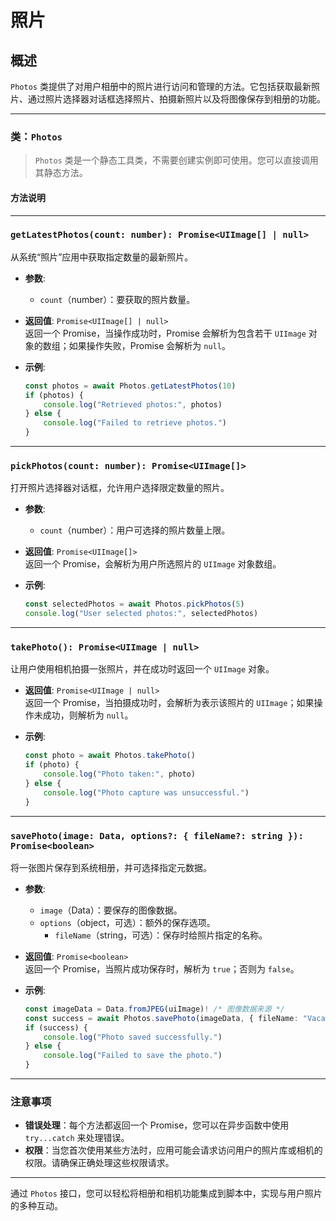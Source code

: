 # 照片 
        
## 概述

`Photos` 类提供了对用户相册中的照片进行访问和管理的方法。它包括获取最新照片、通过照片选择器对话框选择照片、拍摄新照片以及将图像保存到相册的功能。

---

### 类：`Photos`

> `Photos` 类是一个静态工具类，不需要创建实例即可使用。您可以直接调用其静态方法。

#### 方法说明

---

### `getLatestPhotos(count: number): Promise<UIImage[] | null>`

从系统“照片”应用中获取指定数量的最新照片。

- **参数**:
  - `count`（number）：要获取的照片数量。

- **返回值**: `Promise<UIImage[] | null>`  
  返回一个 Promise，当操作成功时，Promise 会解析为包含若干 `UIImage` 对象的数组；如果操作失败，Promise 会解析为 `null`。

- **示例**:
  ```typescript
  const photos = await Photos.getLatestPhotos(10)
  if (photos) {
      console.log("Retrieved photos:", photos)
  } else {
      console.log("Failed to retrieve photos.")
  }
  ```

---

### `pickPhotos(count: number): Promise<UIImage[]>`

打开照片选择器对话框，允许用户选择限定数量的照片。

- **参数**:
  - `count`（number）：用户可选择的照片数量上限。

- **返回值**: `Promise<UIImage[]>`  
  返回一个 Promise，会解析为用户所选照片的 `UIImage` 对象数组。

- **示例**:
  ```typescript
  const selectedPhotos = await Photos.pickPhotos(5)
  console.log("User selected photos:", selectedPhotos)
  ```

---

### `takePhoto(): Promise<UIImage | null>`

让用户使用相机拍摄一张照片，并在成功时返回一个 `UIImage` 对象。

- **返回值**: `Promise<UIImage | null>`  
  返回一个 Promise，当拍摄成功时，会解析为表示该照片的 `UIImage`；如果操作未成功，则解析为 `null`。

- **示例**:
  ```typescript
  const photo = await Photos.takePhoto()
  if (photo) {
      console.log("Photo taken:", photo)
  } else {
      console.log("Photo capture was unsuccessful.")
  }
  ```

---

### `savePhoto(image: Data, options?: { fileName?: string }): Promise<boolean>`

将一张图片保存到系统相册，并可选择指定元数据。

- **参数**:
  - `image`（Data）：要保存的图像数据。
  - `options`（object，可选）：额外的保存选项。
    - `fileName`（string，可选）：保存时给照片指定的名称。

- **返回值**: `Promise<boolean>`  
  返回一个 Promise，当照片成功保存时，解析为 `true`；否则为 `false`。

- **示例**:
  ```typescript
  const imageData = Data.fromJPEG(uiImage)! /* 图像数据来源 */
  const success = await Photos.savePhoto(imageData, { fileName: "Vacation Photo" })
  if (success) {
      console.log("Photo saved successfully.")
  } else {
      console.log("Failed to save the photo.")
  }
  ```

---

### 注意事项

- **错误处理**：每个方法都返回一个 Promise，您可以在异步函数中使用 `try...catch` 来处理错误。
- **权限**：当您首次使用某些方法时，应用可能会请求访问用户的照片库或相机的权限。请确保正确处理这些权限请求。

---

通过 `Photos` 接口，您可以轻松将相册和相机功能集成到脚本中，实现与用户照片的多种互动。